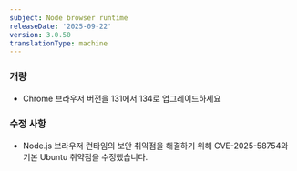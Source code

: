 ```yaml
---
subject: Node browser runtime
releaseDate: '2025-09-22'
version: 3.0.50
translationType: machine
---
```


### 개량

* Chrome 브라우저 버전을 131에서 134로 업그레이드하세요

### 수정 사항

* Node.js 브라우저 런타임의 보안 취약점을 해결하기 위해 CVE-2025-58754와 기본 Ubuntu 취약점을 수정했습니다.